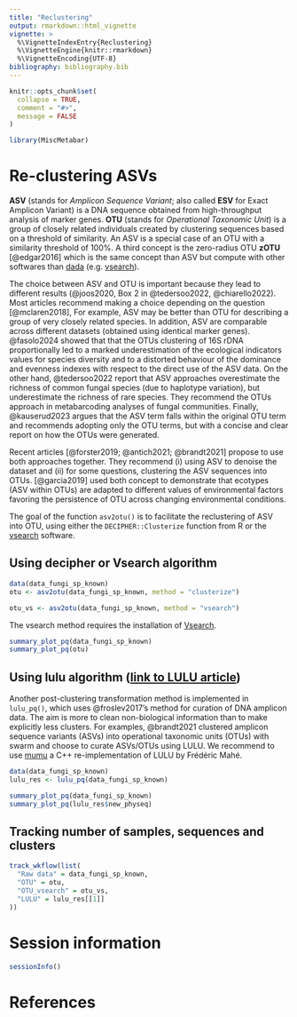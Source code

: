 ```yaml
---
title: "Reclustering"
output: rmarkdown::html_vignette
vignette: >
  %\VignetteIndexEntry{Reclustering}
  %\VignetteEngine{knitr::rmarkdown}
  %\VignetteEncoding{UTF-8}
bibliography: bibliography.bib
---
```


```r
knitr::opts_chunk$set(
  collapse = TRUE,
  comment = "#>",
  message = FALSE
)
```


```r
library(MiscMetabar)
```

# Re-clustering ASVs

**ASV** (stands for *Amplicon Sequence Variant*; also called **ESV** for Exact Amplicon Variant) is a DNA sequence obtained from high-throughput analysis of marker genes. **OTU** (stands for *Operational Taxonomic Unit*) is a group of closely related individuals created by clustering sequences based on a threshold of similarity. An ASV is a special case of an OTU with a similarity threshold of 100%. A third concept is the zero-radius OTU **zOTU** [@edgar2016] which is the same concept than ASV but compute with other softwares than [dada](https://github.com/benjjneb/dada2) (e.g. [vsearch](https://github.com/torognes/vsearch)). 

The choice between ASV and OTU is important because they lead to different results (@joos2020, Box 2 in @tedersoo2022, @chiarello2022). Most articles recommend making a choice depending on the question [@mclaren2018], For example, ASV may be better than OTU for describing a group of very closely related species. In addition, ASV are comparable across different datasets (obtained using identical marker genes). @fasolo2024 showed that  that the OTUs clustering of 16S rDNA proportionally led to a marked underestimation of the ecological indicators values for species diversity and to a distorted behaviour of the dominance and evenness indexes with respect to the direct use of the ASV data. On the other hand, @tedersoo2022 report that ASV approaches overestimate the richness of common fungal species (due to haplotype variation), but underestimate the richness of rare species. They recommend the OTUs approach in metabarcoding analyses of fungal communities. Finally, @kauserud2023 argues that the ASV term falls within the original OTU term and recommends adopting only the OTU terms, but with a concise and clear report on how the OTUs were generated.

Recent articles [@forster2019; @antich2021; @brandt2021] propose to use both approaches together. They recommend (i) using ASV to denoise the dataset and (ii) for some questions, clustering the ASV sequences into OTUs. [@garcia2019] used both concept to demonstrate that ecotypes (ASV within OTUs) are adapted to different values of environmental factors favoring the persistence of OTU across changing environmental conditions.

The goal of the function `asv2otu()` is to facilitate the reclustering of ASV into OTU, using either the `DECIPHER::Clusterize` function from R or the [vsearch](https://github.com/torognes/vsearch) software. 

## Using decipher or Vsearch algorithm
```r
data(data_fungi_sp_known)
otu <- asv2otu(data_fungi_sp_known, method = "clusterize")
```

```r
otu_vs <- asv2otu(data_fungi_sp_known, method = "vsearch")
```

The vsearch method requires the installation of [Vsearch](https://github.com/torognes/vsearch).

```r
summary_plot_pq(data_fungi_sp_known)
summary_plot_pq(otu)
```

## Using lulu algorithm ([link to LULU article](https://www.nature.com/articles/s41467-017-01312-x))

Another post-clustering transformation method is implemented in `lulu_pq()`, which uses @froslev2017's method for curation of DNA amplicon data. The aim is more to clean non-biological information than to make explicitly less clusters. For examples, @brandt2021 clustered amplicon sequence variants (ASVs) into operational taxonomic units (OTUs) with swarm and choose to curate ASVs/OTUs using LULU. We recommend to use [mumu](https://github.com/frederic-mahe/mumu) a C++ re-implementation of LULU by Frédéric Mahé.

```r
data(data_fungi_sp_known)
lulu_res <- lulu_pq(data_fungi_sp_known)
```

```r
summary_plot_pq(data_fungi_sp_known)
summary_plot_pq(lulu_res$new_physeq)
```

## Tracking number of samples, sequences and clusters

```r
track_wkflow(list(
  "Raw data" = data_fungi_sp_known,
  "OTU" = otu,
  "OTU_vsearch" = otu_vs,
  "LULU" = lulu_res[[1]]
))
```


# Session information

```r
sessionInfo()
```


# References
